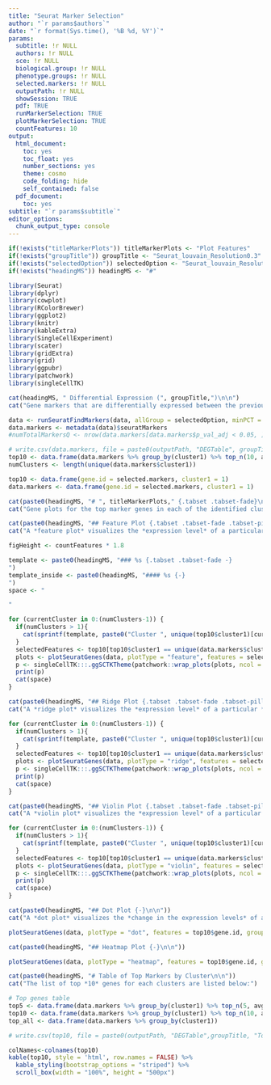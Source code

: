 ```yaml
---
title: "Seurat Marker Selection"
author: "`r params$authors`"
date: "`r format(Sys.time(), '%B %d, %Y')`"
params:
  subtitle: !r NULL
  authors: !r NULL
  sce: !r NULL
  biological.group: !r NULL
  phenotype.groups: !r NULL
  selected.markers: !r NULL
  outputPath: !r NULL
  showSession: TRUE
  pdf: TRUE
  runMarkerSelection: TRUE
  plotMarkerSelection: TRUE
  countFeatures: 10
output:
  html_document:
    toc: yes
    toc_float: yes
    number_sections: yes
    theme: cosmo
    code_folding: hide
    self_contained: false
  pdf_document:
    toc: yes
subtitle: "`r params$subtitle`"
editor_options:
  chunk_output_type: console
---
```

```r
if(!exists("titleMarkerPlots")) titleMarkerPlots <- "Plot Features"
if(!exists("groupTitle")) groupTitle <- "Seurat_louvain_Resolution0.3"
if(!exists("selectedOption")) selectedOption <- "Seurat_louvain_Resolution0.3"
if(!exists("headingMS")) headingMS <- "#"
```

```r
library(Seurat)
library(dplyr)
library(cowplot)
library(RColorBrewer)
library(ggplot2)
library(knitr)
library(kableExtra)
library(SingleCellExperiment)
library(scater)
library(gridExtra)
library(grid)
library(ggpubr)
library(patchwork)
library(singleCellTK)
```

```r
cat(headingMS, " Differential Expression (", groupTitle,")\n\n")
cat("Gene markers that are differentially expressed between the previously computed ", selectedOption, " are identified using the Wilcoxon Rank Sum test. Criteria for the identification of these marker genes required them to be detected at a minimum percentage of 25% in either of the two groups of cells (each cluster against all others), and additionally they show 25% log-fold expression difference between two groups.")
```

```r
data <- runSeuratFindMarkers(data, allGroup = selectedOption, minPCT = 0.25, threshUse = 0.25, verbose = FALSE)
data.markers <- metadata(data)$seuratMarkers
#numTotalMarkersQ <- nrow(data.markers[data.markers$p_val_adj < 0.05, ])

# write.csv(data.markers, file = paste0(outputPath, "DEGTable", groupTitle, "-", gsub(" ", "_", Sys.Date()), ".csv"), row.names = FALSE)
top10 <- data.frame(data.markers %>% group_by(cluster1) %>% top_n(10, avg_log2FC))
numClusters <- length(unique(data.markers$cluster1))

```

```r
top10 <- data.frame(gene.id = selected.markers, cluster1 = 1)
data.markers <- data.frame(gene.id = selected.markers, cluster1 = 1)
```

```r
cat(paste0(headingMS, "# ", titleMarkerPlots," {.tabset .tabset-fade}\n\n"))
cat("Gene plots for the top marker genes in each of the identified clusters are visualized below through a feature plot, ridge plot, violin plot, dot plot and a heatmap plot.")
```

```r
cat(paste0(headingMS, "## Feature Plot {.tabset .tabset-fade .tabset-pills -}\n\n"))
cat("A *feature plot* visualizes the *expression level* of a particular *gene marker in all cells of the data* on a *UMAP* plot. The *feature plots* of the *top 10 marker genes* across all *clusters* are visualized below:")
```

```r
figHeight <- countFeatures * 1.8
```

```r
template <- paste0(headingMS, "### %s {.tabset .tabset-fade -}
")
template_inside <- paste0(headingMS, "#### %s {-}
")
space <- "

"
```

```r
for (currentCluster in 0:(numClusters-1)) {
  if(numClusters > 1){
    cat(sprintf(template, paste0("Cluster ", unique(top10$cluster1)[currentCluster+1])))
  }
  selectedFeatures <- top10[top10$cluster1 == unique(data.markers$cluster1)[currentCluster+1], ]$gene.id
  plots <- plotSeuratGenes(data, plotType = "feature", features = selectedFeatures, groupVariable = selectedOption, ncol = 1, cols = c("grey", "blue"))
  p <- singleCellTK:::.ggSCTKTheme(patchwork::wrap_plots(plots, ncol = 2))
  print(p)
  cat(space)
}
```

```r
cat(paste0(headingMS, "## Ridge Plot {.tabset .tabset-fade .tabset-pills -}\n\n"))
cat("A *ridge plot* visualizes the *expression level* of a particular *gene marker in all cells of the data* separated by *clusters* in the form of ridges. The *ridge plots** of the *top 10 marker genes* across all *clusters* are visualized below:")
```

```r
for (currentCluster in 0:(numClusters-1)) {
  if(numClusters > 1){
    cat(sprintf(template, paste0("Cluster ", unique(top10$cluster1)[currentCluster+1])))
  }
  selectedFeatures <- top10[top10$cluster1 == unique(data.markers$cluster1)[currentCluster+1], ]$gene.id
  plots <- plotSeuratGenes(data, plotType = "ridge", features = selectedFeatures, groupVariable = selectedOption, ncol = 1, cols = c("grey", "blue"))
  p <- singleCellTK:::.ggSCTKTheme(patchwork::wrap_plots(plots, ncol = 2))
  print(p)
  cat(space)
}
```

```r
cat(paste0(headingMS, "## Violin Plot {.tabset .tabset-fade .tabset-pills -}\n\n"))
cat("A *violin plot* visualizes the *expression level* of a particular *gene marker in all cells of the data* separated by *clusters*. The *violin plots* of the *top 10 marker genes* separated across all *clusters* are visualized below:")
```

```r
for (currentCluster in 0:(numClusters-1)) {
  if(numClusters > 1){
    cat(sprintf(template, paste0("Cluster ", unique(top10$cluster1)[currentCluster+1])))
  }
  selectedFeatures <- top10[top10$cluster1 == unique(data.markers$cluster1)[currentCluster+1], ]$gene.id
  plots <- plotSeuratGenes(data, plotType = "violin", features = selectedFeatures, groupVariable = selectedOption, ncol = 1, cols = c("grey", "blue"))
  p <- singleCellTK:::.ggSCTKTheme(patchwork::wrap_plots(plots, ncol = 2))
  print(p)
  cat(space)
}
```

```r
cat(paste0(headingMS, "## Dot Plot {-}\n\n"))
cat("A *dot plot* visualizes the *change in the expression levels* of a particular *gene marker in all cells of the data* separated by *clusters* in the form of dots where the color of the dots indicate the expression level of that gene in a cluster and the size of the dot indicates the total percentage of the cells in that cluster.")
```

```r
plotSeuratGenes(data, plotType = "dot", features = top10$gene.id, groupVariable = selectedOption, ncol = 1, cols = c("grey", "blue")) + theme(axis.text.x = element_text(angle = 90, size = 7), legend.text = element_text(size = 8), legend.key.size = unit(0.4, "cm"), legend.position = "top")
```

```r
cat(paste0(headingMS, "## Heatmap Plot {-}\n\n"))
```

```r
plotSeuratGenes(data, plotType = "heatmap", features = top10$gene.id, groupVariable = selectedOption, ncol = 1, cols = c("grey", "blue")) + theme(axis.text.y = element_text(size = 8), legend.text = element_text(size = 8), legend.key.size = unit(0.5, "cm"), legend.position = "top")
```

```r
cat(paste0(headingMS, "# Table of Top Markers by Cluster\n\n"))
cat("The list of top *10* genes for each clusters are listed below:")
```

```r
# Top genes table
top5 <- data.frame(data.markers %>% group_by(cluster1) %>% top_n(5, avg_log2FC))
top10 <- data.frame(data.markers %>% group_by(cluster1) %>% top_n(10, avg_log2FC))
top_all <- data.frame(data.markers %>% group_by(cluster1))

# write.csv(top10, file = paste0(outputPath, "DEGTable",groupTitle, "Top10", "-", gsub(" ", "_", Sys.Date()), ".csv"), row.names = FALSE)

colNames<-colnames(top10)
kable(top10, style = 'html', row.names = FALSE) %>%
  kable_styling(bootstrap_options = "striped") %>%
  scroll_box(width = "100%", height = "500px")
```
